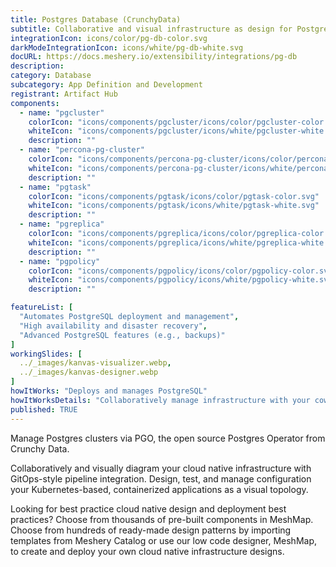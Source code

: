 ---
title: Postgres Database (CrunchyData)
subtitle: Collaborative and visual infrastructure as design for Postgres Database (CrunchyData)
integrationIcon: icons/color/pg-db-color.svg
darkModeIntegrationIcon: icons/white/pg-db-white.svg
docURL: https://docs.meshery.io/extensibility/integrations/pg-db
description: 
category: Database
subcategory: App Definition and Development
registrant: Artifact Hub
components:
  - name: "pgcluster"
    colorIcon: "icons/components/pgcluster/icons/color/pgcluster-color.svg"
    whiteIcon: "icons/components/pgcluster/icons/white/pgcluster-white.svg"
    description: ""
  - name: "percona-pg-cluster"
    colorIcon: "icons/components/percona-pg-cluster/icons/color/percona-pg-cluster-color.svg"
    whiteIcon: "icons/components/percona-pg-cluster/icons/white/percona-pg-cluster-white.svg"
    description: ""
  - name: "pgtask"
    colorIcon: "icons/components/pgtask/icons/color/pgtask-color.svg"
    whiteIcon: "icons/components/pgtask/icons/white/pgtask-white.svg"
    description: ""
  - name: "pgreplica"
    colorIcon: "icons/components/pgreplica/icons/color/pgreplica-color.svg"
    whiteIcon: "icons/components/pgreplica/icons/white/pgreplica-white.svg"
    description: ""
  - name: "pgpolicy"
    colorIcon: "icons/components/pgpolicy/icons/color/pgpolicy-color.svg"
    whiteIcon: "icons/components/pgpolicy/icons/white/pgpolicy-white.svg"
    description: ""

featureList: [
  "Automates PostgreSQL deployment and management",
  "High availability and disaster recovery",
  "Advanced PostgreSQL features (e.g., backups)"
]
workingSlides: [
  ../_images/kanvas-visualizer.webp,
  ../_images/kanvas-designer.webp
]
howItWorks: "Deploys and manages PostgreSQL"
howItWorksDetails: "Collaboratively manage infrastructure with your coworkers synchronously sharing the same designs."
published: TRUE
---
<p>
Manage Postgres clusters via PGO, the open source Postgres Operator from Crunchy Data.
</p>
<p>
    Collaboratively and visually diagram your cloud native infrastructure with GitOps-style pipeline integration. Design, test, and manage configuration your Kubernetes-based, containerized applications as a visual topology.
</p>
<p>
    Looking for best practice cloud native design and deployment best practices? Choose from thousands of pre-built components in MeshMap. Choose from hundreds of ready-made design patterns by importing templates from Meshery Catalog or use our low code designer, MeshMap, to create and deploy your own cloud native infrastructure designs.
</p>
